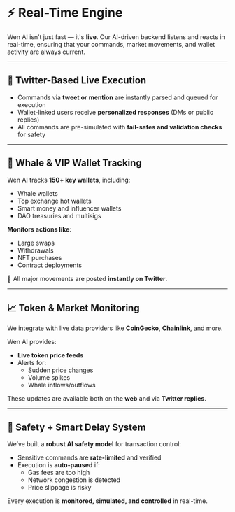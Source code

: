 # ⚡ Real-Time Engine

Wen AI isn’t just fast — it's **live**. Our AI-driven backend listens and reacts in real-time, ensuring that your commands, market movements, and wallet activity are always current.

---

## 🔔 Twitter-Based Live Execution

- Commands via **tweet or mention** are instantly parsed and queued for execution  
- Wallet-linked users receive **personalized responses** (DMs or public replies)  
- All commands are pre-simulated with **fail-safes and validation checks** for safety

---

## 🐋 Whale & VIP Wallet Tracking

Wen AI tracks **150+ key wallets**, including:

- Whale wallets  
- Top exchange hot wallets  
- Smart money and influencer wallets  
- DAO treasuries and multisigs  

**Monitors actions like**:

- Large swaps  
- Withdrawals  
- NFT purchases  
- Contract deployments  

📢 All major movements are posted **instantly on Twitter**.

---

## 📈 Token & Market Monitoring

We integrate with live data providers like **CoinGecko**, **Chainlink**, and more.

Wen AI provides:

- **Live token price feeds**  
- Alerts for:
  - Sudden price changes  
  - Volume spikes  
  - Whale inflows/outflows  

These updates are available both on the **web** and via **Twitter replies**.

---

## 🔐 Safety + Smart Delay System

We’ve built a **robust AI safety model** for transaction control:

- Sensitive commands are **rate-limited** and verified  
- Execution is **auto-paused** if:
  - Gas fees are too high  
  - Network congestion is detected  
  - Price slippage is risky  

Every execution is **monitored, simulated, and controlled** in real-time.
